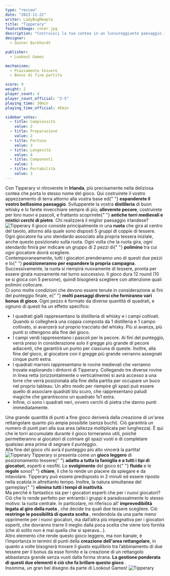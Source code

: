 ```yaml
---
type: "review"
date: "2023-11-22"
writer: LadyBugMeeple
title: "Tipperary"
featureImage: cover.jpg
description: "Costruisci la tua contea in un lussureggiante paesaggio Irlandese"
designer:
  - Günter Burkhardt

publisher:
  - Lookout Games

mechanisms:
  - Piazzamento tessere
  - Bonus di fine partita

score: 9
weight: 2
player_count: 4
player_count_official: "2-5"
playing_time: 30min
playing_time_official: 45min

sidebar_votes:
  - title: Complessità
    value: 2
  - title: Preparazione
    value: 2
  - title: Fortuna
    value: 3
  - title: Longevità
    value: 4
  - title: Componenti
    value: 3
  - title: Portabilità
    value: 3
---
```


<Setting>
  Con Tipperary vi ritroverete in <strong>Irlanda</strong>, più precisamente
  nella deliziosa contea che porta lo stesso nome del gioco. Qui costruirete il
  vostro appezzamento di terra attorno alla vostra base ed{" "}
  <strong>espanderete il vostro bellissimo paesaggio</strong>. Svilupperete la
  vostra <strong>distilleria</strong> di buon whisky e lo farete invecchiare
  sempre di più; <strong>alleverete pecore</strong>, costruirete per loro nuovi
  e pascoli, e frattanto scoprirete{" "}
  <strong>antiche torri medievali e mistici cerchi di pietre</strong>. Chi
  realizzerà il miglior paesaggio irlandese?
</Setting>

<img src="./game1.jpg" alt="Tipperary" />

<Rules>
  Il gioco consiste principalmente in una <strong>ruota</strong> che gira al
  centro del tavolo, attorno alla quale sono disposti 5 gruppi di coppie di
  tessere. Ogni giocatore ha uno stendardo associato alla propria tessera
  iniziale, anche questo posizionato sulla ruota. Ogni volta che la ruota gira,
  ogni stendardo finirà per indicare un gruppo di 2 pezzi di{" "}
  <strong>polimino</strong> tra cui ogni giocatore dovrà scegliere.
  <br />
  Contemporaneamente, tutti i giocatori prenderanno uno di questi due pezzi e lo{" "}
  <strong>posizioneranno per espandere la propria campagna</strong>.
  Successivamente, la ruota si riempirà nuovamente di tessere, pronta per essere
  girata nuovamente nel turno successivo. Il gioco dura 12 round (10 se si gioca
  con 5 persone), quindi bisognerà scegliere con attenzione quali polimini
  collocare.
  <br />
  Ci sono molte condizioni che devono essere tenute in considerazione ai fini
  del punteggio finale, e{" "}
  <strong>molti paesaggi diversi che forniranno vari bonus di gioco</strong>.
  Ogni pezzo è formato da diverse quantità di quadrati, e ognuno di questi ha un
  effetto specifico:
  <ul>
    <li>
      I quadrati gialli rappresentano la distilleria di whisky e i campi
      coltivati. Quando si collegherà una coppia composta da 1 distilleria e 1
      campo coltivato, si avanzerà sul proprio tracciato del whisky. Più si
      avanza, più punti si ottengono alla fine del gioco.
    </li>
    <li>
      I campi verdi rappresentano i pascoli per le pecore. Ai fini del
      punteggio, verrà preso in considerazione solo il gregge più grande di
      pecore adiacenti, che garantirà un punto per ciascuna di queste. Inoltre,
      alla fine del gioco, al giocatore con il gregge più grande verranno
      assegnati cinque punti extra.
    </li>
    <li>
      I quadrati marroni rappresentano le rovine medievali che verranno trovate
      esplorando i dintorni di Tipperary. Collegando tre diverse rovine in linea
      retta (orizzontalmente o verticalmente) si avrà accesso a una torre che
      verrà posizionata alla fine della partita per occupare un buco nel proprio
      tableau. Un altro modo per riempire gli spazi può essere quello di
      associare quadrati blu scuro, che rappresentano paludi magiche che
      garantiscono un quadrato 1x1 extra.
    </li>
    <li>
      Infine, ci sono i quadrati neri, ovvero cerchi di pietra che danno punti
      immediatamente.
    </li>
  </ul>
  Una grande quantità di punti a fine gioco deriverà dalla creazione di un'area
  rettangolare quanto più ampia possibile (senza buchi). Ciò garantirà un numero
  di punti pari alla sua area (altezza moltiplicata per lunghezza). È qui che le
  torri accumulate durante il gioco torneranno utili, poiché permetteranno ai
  giocatori di colmare gli spazi vuoti e di completare qualsiasi area prima di
  segnare il punteggio.
  <br />
  Alla fine del gioco chi avrà il punteggio più alto vincerà la partita!
</Rules>

<img src="./game2.jpg" alt="Tipperary" />

<Feedback>
  Tipperary si presenta come un <strong>gioco leggero</strong> di posizionamento
  tessere{" "}
  <strong>adatto a tutta la famiglia e a tutti i tipi di giocatori</strong>,
  esperti e neofiti. Lo <strong>svolgimento</strong> del gioco è{" "}
  <strong>fluido</strong> e le <strong>regole</strong> sono{" "}
  <strong>chiare</strong>, il che lo rende un piacere da spiegare e da
  intavolare. Tipperary può essere predisposto in 2 minuti ed essere riposto
  nella scatola in altrettanto tempo. Inoltre, la natura simultanea del gameplay{" "}
  <strong>elimina tutti i tempi di inattività</strong>.<br />
  Ma perché è fantastico sia per i giocatori esperti che per i nuovi giocatori? Ciò
  che lo rende perfetto per entrambi i gruppi è paradossalmente lo stesso motivo:
  la ruota centrale. In particolare, mi riferisco all'<strong>
    imprevedibilità legata al giro della ruota
  </strong>, che decide tra quali due tessere scegliere. Ciò <strong>
    restringe le possibilità di questa scelta
  </strong>, rendendola da una parte meno opprimente per i nuovi giocatori, ma dall’altra
  più impegnativa per i giocatori esperti, che dovranno trarre il meglio dalla poca
  scelta che viene loro fornita (che di solito non è mai quella che si sperava…).
  <br />
  Altro elemento che rende questo gioco leggero, ma non banale, è l’importanza in
  termini di punti della <strong>creazione dell'area rettangolare</strong>, in quanto
  a volte bisognerà trovare il giusto equilibrio tra l’abbinamento di due tessere
  per il bonus da esse fornito e la creazione di un rettangolo abbastanza grande
  senza vuoti dalla forma strana. <strong>
    La gestione ponderata di questi due elementi è ciò che fa brillare questo
    gioco
  </strong>.<br />
  Insomma, un gran bel disegno da parte di Lookout Games!
</Feedback>

<img src="./game3.jpg" alt="Tipperary" />
